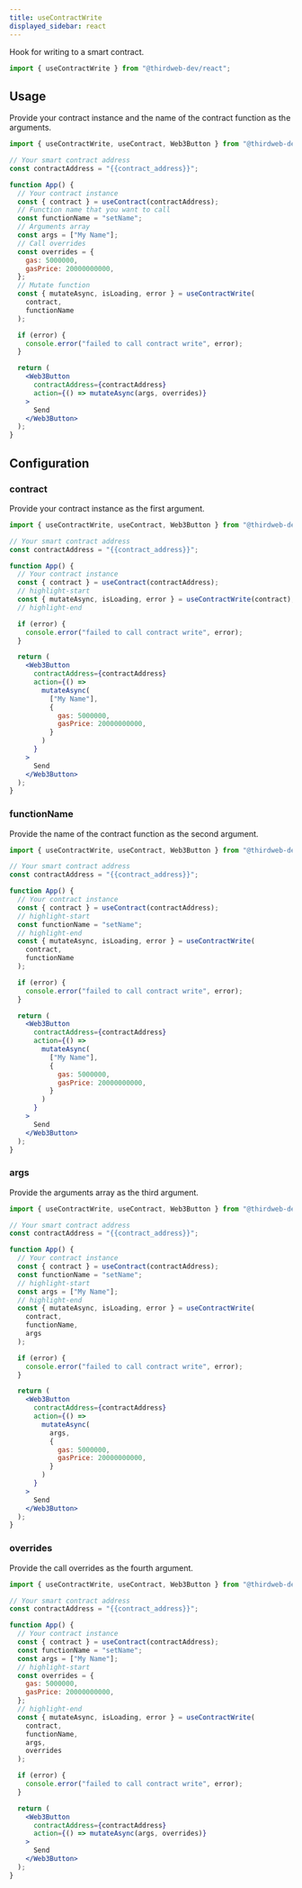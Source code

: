 ```yaml
---
title: useContractWrite
displayed_sidebar: react
---
```



Hook for writing to a smart contract.

```jsx
import { useContractWrite } from "@thirdweb-dev/react";
```

## Usage

Provide your contract instance and the name of the contract function as the arguments.

```jsx
import { useContractWrite, useContract, Web3Button } from "@thirdweb-dev/react";

// Your smart contract address
const contractAddress = "{{contract_address}}";

function App() {
  // Your contract instance
  const { contract } = useContract(contractAddress);
  // Function name that you want to call
  const functionName = "setName";
  // Arguments array
  const args = ["My Name"];
  // Call overrides
  const overrides = {
    gas: 5000000,
    gasPrice: 20000000000,
  };
  // Mutate function
  const { mutateAsync, isLoading, error } = useContractWrite(
    contract,
    functionName
  );

  if (error) {
    console.error("failed to call contract write", error);
  }

  return (
    <Web3Button
      contractAddress={contractAddress}
      action={() => mutateAsync(args, overrides)}
    >
      Send
    </Web3Button>
  );
}
```

## Configuration

### contract

Provide your contract instance as the first argument.

```jsx
import { useContractWrite, useContract, Web3Button } from "@thirdweb-dev/react";

// Your smart contract address
const contractAddress = "{{contract_address}}";

function App() {
  // Your contract instance
  const { contract } = useContract(contractAddress);
  // highlight-start
  const { mutateAsync, isLoading, error } = useContractWrite(contract);
  // highlight-end

  if (error) {
    console.error("failed to call contract write", error);
  }

  return (
    <Web3Button
      contractAddress={contractAddress}
      action={() =>
        mutateAsync(
          ["My Name"],
          {
            gas: 5000000,
            gasPrice: 20000000000,
          }
        )
      }
    >
      Send
    </Web3Button>
  );
}
```

### functionName

Provide the name of the contract function as the second argument.

```jsx
import { useContractWrite, useContract, Web3Button } from "@thirdweb-dev/react";

// Your smart contract address
const contractAddress = "{{contract_address}}";

function App() {
  // Your contract instance
  const { contract } = useContract(contractAddress);
  // highlight-start
  const functionName = "setName";
  // highlight-end
  const { mutateAsync, isLoading, error } = useContractWrite(
    contract,
    functionName
  );

  if (error) {
    console.error("failed to call contract write", error);
  }

  return (
    <Web3Button
      contractAddress={contractAddress}
      action={() =>
        mutateAsync(
          ["My Name"],
          {
            gas: 5000000,
            gasPrice: 20000000000,
          }
        )
      }
    >
      Send
    </Web3Button>
  );
}
```

### args

Provide the arguments array as the third argument.

```jsx
import { useContractWrite, useContract, Web3Button } from "@thirdweb-dev/react";

// Your smart contract address
const contractAddress = "{{contract_address}}";

function App() {
  // Your contract instance
  const { contract } = useContract(contractAddress);
  const functionName = "setName";
  // highlight-start
  const args = ["My Name"];
  // highlight-end
  const { mutateAsync, isLoading, error } = useContractWrite(
    contract,
    functionName,
    args
  );

  if (error) {
    console.error("failed to call contract write", error);
  }

  return (
    <Web3Button
      contractAddress={contractAddress}
      action={() =>
        mutateAsync(
          args,
          {
            gas: 5000000,
            gasPrice: 20000000000,
          }
        )
      }
    >
      Send
    </Web3Button>
  );
}
```

### overrides

Provide the call overrides as the fourth argument.

```jsx
import { useContractWrite, useContract, Web3Button } from "@thirdweb-dev/react";

// Your smart contract address
const contractAddress = "{{contract_address}}";

function App() {
  // Your contract instance
  const { contract } = useContract(contractAddress);
  const functionName = "setName";
  const args = ["My Name"];
  // highlight-start
  const overrides = {
    gas: 5000000,
    gasPrice: 20000000000,
  };
  // highlight-end
  const { mutateAsync, isLoading, error } = useContractWrite(
    contract,
    functionName,
    args,
    overrides
  );

  if (error) {
    console.error("failed to call contract write", error);
  }

  return (
    <Web3Button
      contractAddress={contractAddress}
      action={() => mutateAsync(args, overrides)}
    >
      Send
    </Web3Button>
  );
}
```